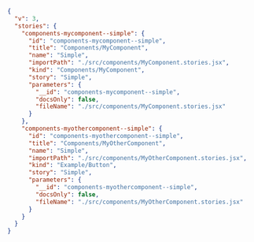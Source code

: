 ```json
{
  "v": 3,
  "stories": {
    "components-mycomponent--simple": {
      "id": "components-mycomponent--simple",
      "title": "Components/MyComponent",
      "name": "Simple",
      "importPath": "./src/components/MyComponent.stories.jsx",
      "kind": "Components/MyComponent",
      "story": "Simple",
      "parameters": {
        "__id": "components-mycomponent--simple",
        "docsOnly": false,
        "fileName": "./src/components/MyComponent.stories.jsx"
      }
    },
    "components-myothercomponent--simple": {
      "id": "components-myothercomponent--simple",
      "title": "Components/MyOtherComponent",
      "name": "Simple",
      "importPath": "./src/components/MyOtherComponent.stories.jsx",
      "kind": "Example/Button",
      "story": "Simple",
      "parameters": {
        "__id": "components-myothercomponent--simple",
        "docsOnly": false,
        "fileName": "./src/components/MyOtherComponent.stories.jsx"
      }
    }
  }
}
```